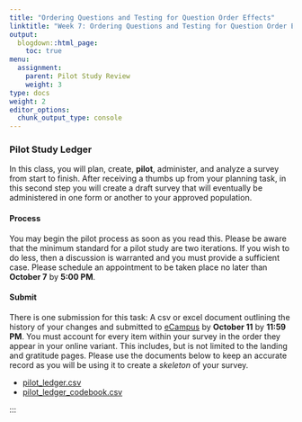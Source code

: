 ```yaml
---
title: "Ordering Questions and Testing for Question Order Effects"
linktitle: "Week 7: Ordering Questions and Testing for Question Order Effects"
output:
  blogdown::html_page:
    toc: true
menu:
  assignment:
    parent: Pilot Study Review
    weight: 3
type: docs
weight: 2
editor_options: 
  chunk_output_type: console
---
```


### Pilot Study Ledger
In this class, you will plan, create, **pilot**, administer, and analyze a survey from start to finish. After receiving a thumbs up from your planning task, in this second step you will create a draft survey that will eventually be administered in one form or another to your approved population.

#### Process
You may begin the pilot process as soon as you read this. Please be aware that the minimum standard for a pilot study are two iterations. If you wish to do less, then a discussion is warranted and you must provide a sufficient case. Please schedule an appointment to be taken place no later than **October 7** by **5:00 PM**.

#### Submit
There is one submission for this task: A csv or excel document outlining the history of your changes and submitted to [eCampus](https://ecampus.wvu.edu/){target="_blank"} by **October 11** by **11:59 PM**. You must account for every item within your survey in the order they appear in your online variant. This includes, but is not limited to the landing and gratitude pages. Please use the documents below to keep an accurate record as you will be using it to create a *skeleton* of your survey. 

- [pilot_ledger.csv](/files/Week 7/pilot_ledger.csv)
- [pilot_ledger_codebook.csv](/files/Week 7/pilot_ledger_codebook.csv)

:::
